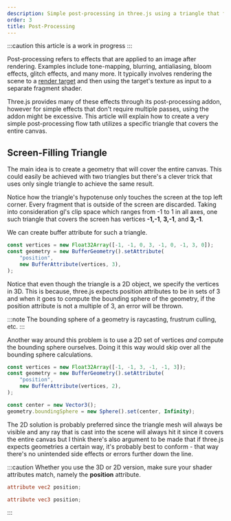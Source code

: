 ```yaml
---
description: Simple post-processing in three.js using a triangle that fills the screen.
order: 3
title: Post-Processing
---
```


:::caution
this article is a work in progress
:::

Post-processing refers to effects that are applied to an image after rendering. Examples include tone-mapping, blurring, antialiasing, bloom effects, glitch effects, and many more. It typically involves rendering the scene to a [render target](/miscellaneous/render-targets) and then using the target's texture as input to a separate fragment shader.


<App client:only />

Three.js provides many of these effects through its post-processing addon, however for simple effects that don't require multiple passes, using the addon might be excessive. This article will explain how to create a very simple post-processing flow tath utilizes a specific triangle that covers the entire canvas.

## Screen-Filling Triangle

The main idea is to create a geometry that will cover the entire canvas. This could easily be achieved with two triangles but there's a clever trick that uses only single triangle to achieve the same result.

<Triangle client:visible />

Notice how the triangle's hypotenuse only touches the screen at the top left corner. Every fragment that is outside of the screen are discarded. Taking into consideration gl's clip space which ranges from -1 to 1 in all axes, one such triangle that covers the screen has vertices **-1,-1**, **3,-1**, and **3,-1**.

We can create buffer attribute for such a triangle.

```ts
const vertices = new Float32Array([-1, -1, 0, 3, -1, 0, -1, 3, 0]);
const geometry = new BufferGeometry().setAttribute(
	"position",
	new BufferAttribute(vertices, 3),
);
```

Notice that even though the triangle is a 2D object, we specify the vertices in 3D. This is because, three.js expects position attributes to be in sets of 3 and when it goes to compute the bounding sphere of the geometry, if the position attribute is not a multiple of 3, an error will be thrown.

:::note
The bounding sphere of a geometry is raycasting, frustrum culling, etc.
:::

Another way around this problem is to use a 2D set of vertices _and_ compute the bounding sphere ourselves. Doing it this way would skip over all the bounding sphere calculations.

```ts
const vertices = new Float32Array([-1, -1, 3, -1, -1, 3]);
const geometry = new BufferGeometry().setAttribute(
	"position",
	new BufferAttribute(vertices, 2),
);

const center = new Vector3();
geometry.boundingSphere = new Sphere().set(center, Infinity);
```

The 2D solution is probably preferred since the triangle mesh will always be visible and any ray that is cast into the scene will always hit it since it covers the entire canvas but I think there's also argument to be made that if three.js expects geometries a certain way, it's probably best to conform - that way there's no unintended side effects or errors further down the line.

:::caution
Whether you use the 3D or 2D version, make sure your shader attributes match, namely the **position** attribute.

```glsl title="2D" mark="vec2"
attribute vec2 position;
```

```glsl title="3D" mark="vec3"
attribute vec3 position;
```

:::
